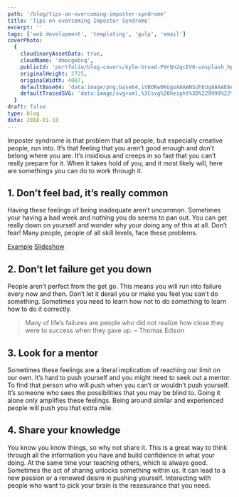 ```yaml
---
path: '/blog/tips-on-overcoming-imposter-syndrome'
title: 'Tips on overcoming Imposter Syndrome'
excerpt: ''
tags: ['web development', 'templating', 'gulp', 'email']
coverPhoto:
  {
    cloudinaryAssetData: true,
    cloudName: 'dmocgebcq',
    publicId: 'portfolio/blog-covers/kyle-broad-P9rQn2qcEV0-unsplash_hpbnrf.jpg',
    originalHeight: 2725,
    originalWidth: 4087,
    defaultBase64: 'data:image/png;base64,iVBORw0KGgoAAAANSUhEUgAAAAEAAAABCAYAAAAfFcSJAAAADUlEQVR42mMMXG/8HwAEwAI0Bj1bnwAAAABJRU5ErkJggg==',
    defaultTracedSVG: 'data:image/svg+xml,%3Csvg%20height%3D%229999%22%20viewBox%3D%220%200%209999%209999%22%20width%3D%229999%22%20xmlns%3D%22http%3A%2F%2Fwww.w3.org%2F2000%2Fsvg%22%3E%3Cpath%20d%3D%22m0%200h9999v9999h-9999z%22%20fill%3D%22%23f9fafb%22%2F%3E%3C%2Fsvg%3E',
  }
draft: false
type: blog
date: 2018-01-10
---
```


Imposter syndrome is that problem that all people, but especially creative people, run into. It’s that feeling that you aren’t good enough and don’t belong where you are. It’s insidious and creeps in so fast that you can’t really prepare for it. When it takes hold of you, and it most likely will, here are somethings you can do to work through it.

## 1. Don’t feel bad, it’s really common

Having these feelings of being inadequate aren’t uncommon. Sometimes your having a bad week and nothing you do seems to pan out. You can get really down on yourself and wonder why your doing any of this at all. Don’t fear! Many people, people of all skill levels, face these problems.

[Example](https://twitter.com/ValaAfshar/status/945469009536999425) [Slideshow](https://www.entrepreneur.com/slideshow/304273)

## 2. Don’t let failure get you down

People aren’t perfect from the get go. This means you will run into failure every now and then. Don’t let it derail you or make you feel you can’t do something. Sometimes you need to learn how not to do something to learn how to do it correctly.

> Many of life’s failures are people who did not realize how close they were to success when they gave up. – Thomas Edison

## 3. Look for a mentor

Sometimes these feelings are a literal implication of reaching our limit on our own. It’s hard to push yourself and you might need to seek out a mentor. To find that person who will push when you can’t or wouldn’t push yourself. It’s someone who sees the possibilities that you may be blind to. Going it alone only amplifies these feelings. Being around similar and experienced people will push you that extra mile.

## 4. Share your knowledge

You know you know things, so why not share it. This is a great way to think through all the information you have and build confidence in what your doing. At the same time your teaching others, which is always good. Sometimes the act of sharing unlocks something within us. It can lead to a new passion or a renewed desire in pushing yourself. Interacting with people who want to pick your brain is the reassurance that you need.

